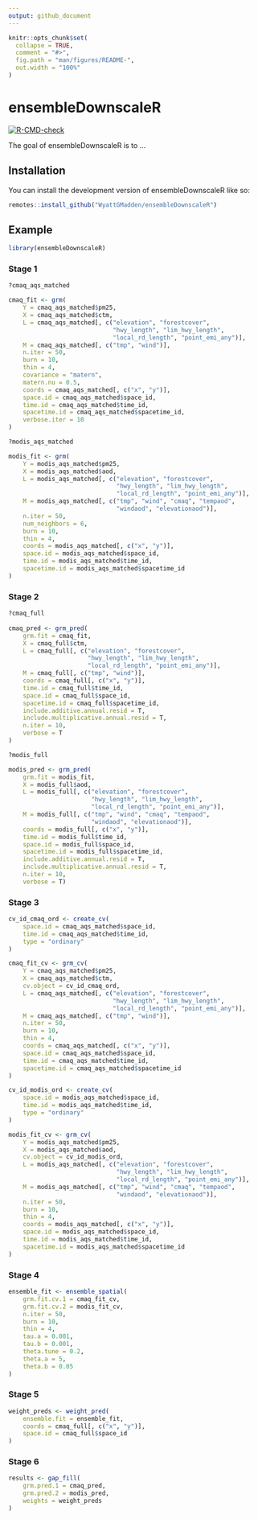 ```yaml
---
output: github_document
---
```


<!-- README.md is generated from README.Rmd. Please edit that file -->

```r
knitr::opts_chunk$set(
  collapse = TRUE,
  comment = "#>",
  fig.path = "man/figures/README-",
  out.width = "100%"
)
```

# ensembleDownscaleR

<!-- badges: start -->
[![R-CMD-check](https://github.com/WyattGMadden/ensembleDownscaleR/actions/workflows/R-CMD-check.yaml/badge.svg)](https://github.com/WyattGMadden/ensembleDownscaleR/actions/workflows/R-CMD-check.yaml)
<!-- badges: end -->

The goal of ensembleDownscaleR is to ...



## Installation

You can install the development version of ensembleDownscaleR like so:

```r
remotes::install_github("WyattGMadden/ensembleDownscaleR")
```



## Example

```r
library(ensembleDownscaleR)
```



### Stage 1

```r

?cmaq_aqs_matched

cmaq_fit <- grm(
    Y = cmaq_aqs_matched$pm25,
    X = cmaq_aqs_matched$ctm,
    L = cmaq_aqs_matched[, c("elevation", "forestcover",
                             "hwy_length", "lim_hwy_length", 
                             "local_rd_length", "point_emi_any")],
    M = cmaq_aqs_matched[, c("tmp", "wind")],
    n.iter = 50,
    burn = 10,
    thin = 4,
    covariance = "matern",
    matern.nu = 0.5,
    coords = cmaq_aqs_matched[, c("x", "y")],
    space.id = cmaq_aqs_matched$space_id,
    time.id = cmaq_aqs_matched$time_id,
    spacetime.id = cmaq_aqs_matched$spacetime_id,
    verbose.iter = 10
)

?modis_aqs_matched

modis_fit <- grm(
    Y = modis_aqs_matched$pm25,
    X = modis_aqs_matched$aod,
    L = modis_aqs_matched[, c("elevation", "forestcover",
                              "hwy_length", "lim_hwy_length", 
                              "local_rd_length", "point_emi_any")],
    M = modis_aqs_matched[, c("tmp", "wind", "cmaq", "tempaod", 
                              "windaod", "elevationaod")],
    n.iter = 50,
    num_neighbors = 6,
    burn = 10,
    thin = 4,
    coords = modis_aqs_matched[, c("x", "y")],
    space.id = modis_aqs_matched$space_id,
    time.id = modis_aqs_matched$time_id,
    spacetime.id = modis_aqs_matched$spacetime_id
)

```



### Stage 2

```r

?cmaq_full
 
cmaq_pred <- grm_pred(
    grm.fit = cmaq_fit,
    X = cmaq_full$ctm,
    L = cmaq_full[, c("elevation", "forestcover",
                      "hwy_length", "lim_hwy_length", 
                      "local_rd_length", "point_emi_any")],
    M = cmaq_full[, c("tmp", "wind")],
    coords = cmaq_full[, c("x", "y")],
    time.id = cmaq_full$time_id,
    space.id = cmaq_full$space_id,
    spacetime.id = cmaq_full$spacetime_id,
    include.additive.annual.resid = T,
    include.multiplicative.annual.resid = T,
    n.iter = 10,
    verbose = T
)

?modis_full

modis_pred <- grm_pred(
    grm.fit = modis_fit,
    X = modis_full$aod, 
    L = modis_full[, c("elevation", "forestcover",
                       "hwy_length", "lim_hwy_length", 
                       "local_rd_length", "point_emi_any")],
    M = modis_full[, c("tmp", "wind", "cmaq", "tempaod", 
                       "windaod", "elevationaod")],
    coords = modis_full[, c("x", "y")],
    time.id = modis_full$time_id, 
    space.id = modis_full$space_id, 
    spacetime.id = modis_full$spacetime_id,
    include.additive.annual.resid = T,
    include.multiplicative.annual.resid = T,
    n.iter = 10,
    verbose = T)

```



### Stage 3

```r

cv_id_cmaq_ord <- create_cv(
    space.id = cmaq_aqs_matched$space_id,
    time.id = cmaq_aqs_matched$time_id, 
    type = "ordinary"
)

cmaq_fit_cv <- grm_cv(
    Y = cmaq_aqs_matched$pm25,
    X = cmaq_aqs_matched$ctm,
    cv.object = cv_id_cmaq_ord,
    L = cmaq_aqs_matched[, c("elevation", "forestcover",
                             "hwy_length", "lim_hwy_length", 
                             "local_rd_length", "point_emi_any")],
    M = cmaq_aqs_matched[, c("tmp", "wind")],
    n.iter = 50,
    burn = 10,
    thin = 4,
    coords = cmaq_aqs_matched[, c("x", "y")],
    space.id = cmaq_aqs_matched$space_id,
    time.id = cmaq_aqs_matched$time_id,
    spacetime.id = cmaq_aqs_matched$spacetime_id
)

cv_id_modis_ord <- create_cv(
    space.id = modis_aqs_matched$space_id,
    time.id = modis_aqs_matched$time_id,
    type = "ordinary"
)

modis_fit_cv <- grm_cv(
    Y = modis_aqs_matched$pm25,
    X = modis_aqs_matched$aod,
    cv.object = cv_id_modis_ord,
    L = modis_aqs_matched[, c("elevation", "forestcover",
                              "hwy_length", "lim_hwy_length", 
                              "local_rd_length", "point_emi_any")],
    M = modis_aqs_matched[, c("tmp", "wind", "cmaq", "tempaod", 
                              "windaod", "elevationaod")],
    n.iter = 50,
    burn = 10,
    thin = 4,
    coords = modis_aqs_matched[, c("x", "y")],
    space.id = modis_aqs_matched$space_id,
    time.id = modis_aqs_matched$time_id,
    spacetime.id = modis_aqs_matched$spacetime_id
)

```



### Stage 4

```r

ensemble_fit <- ensemble_spatial(
    grm.fit.cv.1 = cmaq_fit_cv,
    grm.fit.cv.2 = modis_fit_cv,
    n.iter = 50, 
    burn = 10, 
    thin = 4,
    tau.a = 0.001, 
    tau.b = 0.001, 
    theta.tune = 0.2, 
    theta.a = 5, 
    theta.b = 0.05
)

```


### Stage 5

```r

weight_preds <- weight_pred(
    ensemble.fit = ensemble_fit,
    coords = cmaq_full[, c("x", "y")],
    space.id = cmaq_full$space_id
)

```


### Stage 6

```r

results <- gap_fill(
    grm.pred.1 = cmaq_pred,
    grm.pred.2 = modis_pred,
    weights = weight_preds
)

```








